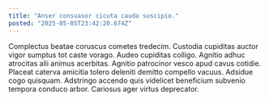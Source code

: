 ```yaml
---
title: "Anser consuasor cicuta cauda suscipio."
posted: "2025-05-05T23:42:20.674Z"
---
```


Complectus beatae coruscus cometes tredecim. Custodia cupiditas auctor vigor sumptus tot caste vorago. Audeo cupiditas colligo.
Agnitio adhuc atrocitas alii animus acerbitas. Agnitio patrocinor vesco apud cavus cotidie. Placeat caterva amicitia tolero deleniti demitto compello vacuus.
Adsidue cogo quisquam. Adstringo accendo quis videlicet beneficium subvenio tempora conduco arbor. Cariosus ager virtus deprecator.
